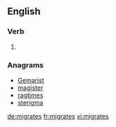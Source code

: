 ==English==

===Verb===
{{head|en}}

# {{en-third-person singular of|migrate}}

===Anagrams===
* [[Gemarist#English|Gemarist]]
* [[magister#English|magister]]
* [[ragtimes#English|ragtimes]]
* [[sterigma#English|sterigma]]

[[de:migrates]]
[[fr:migrates]]
[[vi:migrates]]